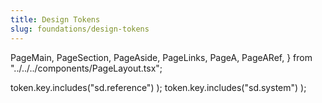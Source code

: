 ```yaml
---
title: Design Tokens
slug: foundations/design-tokens
---
```



  PageMain,
  PageSection,
  PageAside,
  PageLinks,
  PageA,
  PageARef,
} from "../../../components/PageLayout.tsx";

  token.key.includes("sd.reference")
);
  token.key.includes("sd.system")
);

<PageHeader>
  <IndexPageHeader
    illustType="A"
    title={"Design Tokens"}
    description={
      "デザイントークンはデザインシステムを構成する最小単位です。デザインと開発でデザイントークンを共有することで、Single Source of Truthを実現します。"
    }
  />
</PageHeader>
<PageMain>
  <PageSection>
    <TokenList tokens={systemTokens} client:load />
  </PageSection>
  <PageSection>
    <TokenList tokens={referenceTokens} client:load />
  </PageSection>
</PageMain>
